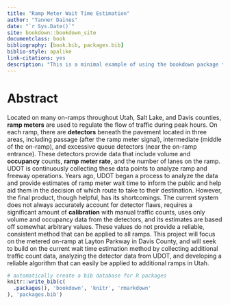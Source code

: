 ```yaml
--- 
title: "Ramp Meter Wait Time Estimation"
author: "Tanner Daines"
date: "`r Sys.Date()`"
site: bookdown::bookdown_site
documentclass: book
bibliography: [book.bib, packages.bib]
biblio-style: apalike
link-citations: yes
description: "This is a minimal example of using the bookdown package to write a book. The output format for this example is bookdown::gitbook."
---
```


# Abstract

Located on many on-ramps throughout Utah, Salt Lake, and Davis counties, **ramp meters** are used to regulate the flow of traffic during peak hours. On each ramp, there are **detectors** beneath the pavement located in three areas, including passage (after the ramp meter signal), intermediate (middle of the on-ramp), and excessive queue detectors (near the on-ramp entrance). These detectors provide data that include volume and **occupancy** counts, **ramp meter rate**, and the number of lanes on the ramp. UDOT is continuously collecting these data points to analyze ramp and freeway operations. Years ago, UDOT began a process to analyze the data and provide estimates of ramp meter wait time to inform the public and help aid them in the decision of which route to take to their destination. However, the final product, though helpful, has its shortcomings. The current system does not always accurately account for detector flaws, requires a significant amount of **calibration** with manual traffic counts, uses only volume and occupancy data from the detectors, and its estimates are based off somewhat arbitrary values. These values do not provide a reliable, consistent method that can be applied to all ramps. This project will focus on the metered on-ramp at Layton Parkway in Davis County, and will seek to build on the current wait time estimation method by collecting additional traffic count data, analyzing the detector data from UDOT, and developing a reliable algorithm that can easily be applied to additional ramps in Utah.

```r
# automatically create a bib database for R packages
knitr::write_bib(c(
  .packages(), 'bookdown', 'knitr', 'rmarkdown'
), 'packages.bib')
```

